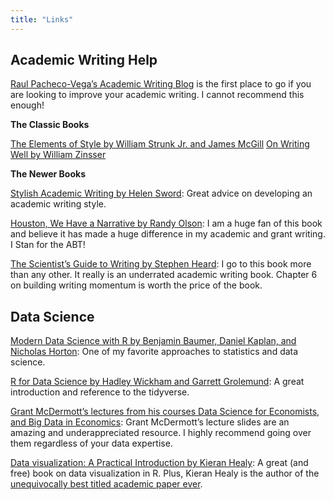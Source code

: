 ```yaml
---
title: "Links"
---
```

## Academic Writing Help
[Raul Pacheco-Vega's Academic Writing Blog](http://www.raulpacheco.org/blog/) is the first place to go if you are looking to improve your academic writing. I cannot recommend this enough!

**The Classic Books**

[The Elements of Style by William Strunk Jr. and James McGill](https://www.amazon.com/Elements-Style-William-Strunk-Jr/dp/1989862004/ref=pd_sbs_17/141-9178516-6254539?pd_rd_w=H8xVe&pf_rd_p=755df9fc-1b62-4c8c-831e-91a7f8454d75&pf_rd_r=Z1BBMYYQCQVS6DP9XP15&pd_rd_r=9ea2f89f-c9da-4672-a929-0d78129b1adf&pd_rd_wg=XAS0t&pd_rd_i=1989862004&psc=1)
[On Writing Well by William Zinsser](https://www.amazon.com/Writing-Well-Classic-Guide-Nonfiction/dp/0060891548/ref=pd_bxgy_img_1/141-9178516-6254539?pd_rd_w=PYjkn&pf_rd_p=c64372fa-c41c-422e-990d-9e034f73989b&pf_rd_r=JSKHDK73CSD4WVDM9Z1Z&pd_rd_r=f9f79bda-5cdf-4a57-a08d-a50b03ae1495&pd_rd_wg=JYm4x&pd_rd_i=0060891548&psc=1)

**The Newer Books**

[Stylish Academic Writing by Helen Sword](https://www.amazon.com/Stylish-Academic-Writing-Helen-Sword/dp/0674064488): Great advice on developing an academic writing style.

[Houston, We Have a Narrative by Randy Olson](https://www.amazon.com/Houston-We-Have-Narrative-Science/dp/022627084X/ref=asc_df_022627084X/?tag=hyprod-20&linkCode=df0&hvadid=312167502430&hvpos=&hvnetw=g&hvrand=15411002673010697599&hvpone=&hvptwo=&hvqmt=&hvdev=c&hvdvcmdl=&hvlocint=&hvlocphy=9029641&hvtargid=pla-524672356224&psc=1&tag=&ref=&adgrpid=60258872137&hvpone=&hvptwo=&hvadid=312167502430&hvpos=&hvnetw=g&hvrand=15411002673010697599&hvqmt=&hvdev=c&hvdvcmdl=&hvlocint=&hvlocphy=9029641&hvtargid=pla-524672356224): I am a huge fan of this book and believe it has made a huge difference in my academic and grant writing. I Stan for the ABT!

[The Scientist's Guide to Writing by Stephen Heard](https://www.amazon.com/Scientists-Guide-Writing-Effectively-throughout-ebook/dp/B01C4V8RFW): I go to this book more than any other. It really is an underrated academic writing book. Chapter 6 on building writing momentum is worth the price of the book.

## Data Science

[Modern Data Science with R by Benjamin Baumer, Daniel Kaplan, and Nicholas Horton](https://mdsr-book.github.io/mdsr2e/): One of my favorite approaches to statistics and data science.

[R for Data Science by Hadley Wickham and Garrett Grolemund](https://r4ds.had.co.nz/): A great introduction and reference to the tidyverse.

[Grant McDermott's lectures from his courses Data Science for Economists, and Big Data in Economics](https://grantmcdermott.com/teaching/): Grant McDermott's lecture slides are an amazing and underappreciated resource. I highly recommend going over them regardless of your data expertise.

[Data visualization: A Practical Introduction by Kieran Healy](https://socviz.co/): A great (and free) book on data visualization in R. Plus, Kieran Healy is the author of the [unequivocally best titled academic paper ever](https://journals.sagepub.com/doi/full/10.1177/0735275117709046?casa_token=dkuNDvkOY4wAAAAA%3AdBDilUpBkL1-c_grmVlPnNtov_NsiBsIacWAfgp8l4c2wBgUU6j6Jq2m-WjaoThyG8obfYs-jk-8TQ).  

